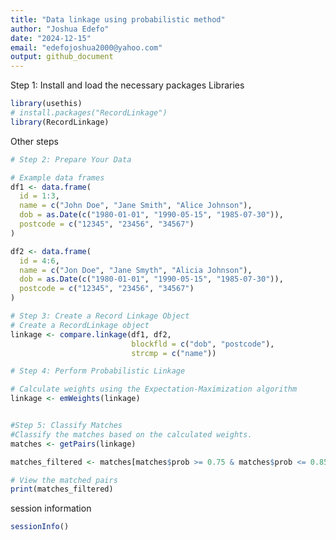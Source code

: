 ```yaml
---
title: "Data linkage using probabilistic method"
author: "Joshua Edefo"
date: "2024-12-15"
email: "edefojoshua2000@yahoo.com"
output: github_document
---
```

Step 1: Install and load the necessary packages
Libraries
```r
library(usethis)
# install.packages("RecordLinkage")
library(RecordLinkage)


```

Other steps

```r

# Step 2: Prepare Your Data

# Example data frames
df1 <- data.frame(
  id = 1:3,
  name = c("John Doe", "Jane Smith", "Alice Johnson"),
  dob = as.Date(c("1980-01-01", "1990-05-15", "1985-07-30")),
  postcode = c("12345", "23456", "34567")
)

df2 <- data.frame(
  id = 4:6,
  name = c("Jon Doe", "Jane Smyth", "Alicia Johnson"),
  dob = as.Date(c("1980-01-01", "1990-05-15", "1985-07-30")),
  postcode = c("12345", "23456", "34567")
)

# Step 3: Create a Record Linkage Object
# Create a RecordLinkage object
linkage <- compare.linkage(df1, df2, 
                           blockfld = c("dob", "postcode"), 
                           strcmp = c("name"))

# Step 4: Perform Probabilistic Linkage

# Calculate weights using the Expectation-Maximization algorithm
linkage <- emWeights(linkage)


#Step 5: Classify Matches
#Classify the matches based on the calculated weights.
matches <- getPairs(linkage)

matches_filtered <- matches[matches$prob >= 0.75 & matches$prob <= 0.85, ]

# View the matched pairs
print(matches_filtered)

```

session information


```r
sessionInfo()

```

